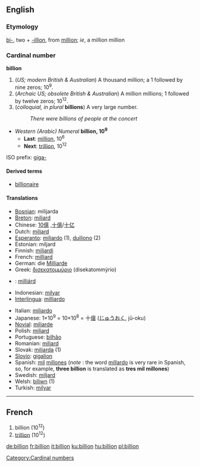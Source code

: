 ==English==

===Etymology===
[[bi-]], two + ''[[-illion]]'', from [[million]]; ''ie'', a million million

===Cardinal number===
'''billion'''
#(''US; modern British & Australian'') A thousand million; a 1 followed by nine zeros; 10<sup>9</sup>.
#(''Archaic US; obsolete British & Australian'') A million millions; 1 followed by twelve zeros; 10<sup>12</sup>.
#(''colloquial, in plural'' '''billions''') A very large number.
#:''There were billions of people at the concert''

*''Western (Arabic) Numeral'' '''billion, 10<sup>9</sup>'''
**'''Last''': [[million]], 10<sup>6</sup>
**'''Next''': [[trillion]], 10<sup>12</sup>

ISO prefix: [[giga-]]

====Derived terms====
*[[billionaire]]

====Translations====
{{top}}
*[[Bosnian]]: milijarda {{f}}
*[[Breton]]: [[miliard]]
*Chinese: [[10億]] ,[[十億]]/[[十亿]]
*Dutch: [[miljard]] {{n}}
*[[Esperanto]]: [[miliardo]] (1), [[duiliono]] (2)
*Estonian: miljard
*Finnish: [[miljardi]]
*French: [[milliard]] {{m}}
*German: die [[Milliarde]] {{f}}
*Greek: [[δισεκατομμύριο]] (disekatommýrio)
*{{hu}}: [[milliárd]]
*Indonesian: [[milyar]]
*[[Interlingua]]: [[milliardo]]
{{mid}}
*Italian: [[miliardo]]
*Japanese: 1×10<sup>9</sup> = 10×10<sup>8</sup> = 十[[億]] ([[じゅう]][[おく]], jū-oku)
*[[Novial]]: [[miliarde]]
*Polish: [[miliard]]
*Portuguese: [[bilhão]]
*Romanian: [[miliard]] {{n}}
*Slovak: [[miliarda]] {{f}} (1)
*[[Slovio]]: [[gigalion]]
*Spanish: [[mil]] [[millón|millones]] (''note'' : the word [[millardo]] is very rare in Spanish, so, for example, '''three billion''' is translated as '''tres mil millones''')
*Swedish: [[miljard]]
*Welsh: [[biliwn]] (1)
*Turkish: [[milyar]]
{{bottom}}

----

==French==

#billion (10<sup>12</sup>)
#[[trillion]] (10<sup>12</sup>)

[[Category:Cardinal numbers]]
[[de:billion]]
[[fr:billion]]
[[it:billion]]
[[ku:billion]]
[[hu:billion]]
[[pl:billion]]